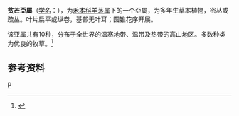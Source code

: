 {{expand|time=2016-06-24T12:32:25+00:00}}
{{refimprove|time=2016-06-24T12:32:25+00:00}}
{{Automatic Taxobox
| taxon = Festuca subg. Drymathele 
| authority = Krecz
| subdivision_ranks = [[种|种]]
| subdivision = 很多，包括
* [[阿拉套羊茅|阿拉套羊茅]] ''F. alatavica (St.-Yves) Roshev''
* [[阿尔泰羊茅|阿尔泰羊茅]] ''F. altaica Trin''
}}

'''贫芒亞屬'''（[[学名|学名]]：{{lang|la|'''''Drymathele Krecz'''''}}），为[[禾本科|禾本科]][[羊茅属|羊茅属]]下的一个亞屬，为多年生草本植物，密丛或疏丛。叶片扁平或纵卷，基部无叶耳；圆锥花序开展。

该亚属共有10种，分布于全世界的温寒地带、温带及热带的高山地区。多数种类为优良的牧草。<ref>{{cite web | url=http://frps.eflora.cn/frps/Subgen.%20Drymathele | title=贫芒亚属 Subgen. Drymathele Krecz. | publisher=中国植物志 | accessdate=2016-06-15 | archive-date=2016-08-09 | archive-url=https://web.archive.org/web/20160809181849/http://frps.eflora.cn/frps/Subgen.%20Drymathele | dead-url=no }}</ref>

== 参考资料 ==
{{reflist}}
{{Taxonbar}}
[[Category:羊茅属|P]]


{{plant-stub}}
